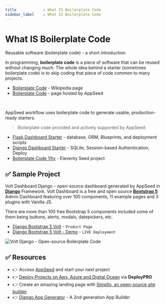 ```yaml
---
title            : What IS Boilerplate Code
sidebar_label    : What IS Boilerplate Code
---
```


# What IS Boilerplate Code

<SubHeading>Reusable software (boilerplate code) - a short introduction.</SubHeading>

In programming, **boilerplate code** is a piece of software that can be reused without changing much. 
The whole idea behind a starter (sometimes boilerplate code) is to skip coding that piece of code common to many projects.

- [Boilerplate Code](https://en.wikipedia.org/wiki/Boilerplate_code) - Wikipedia page
- [Boilerplate Code](https://appseed.us/boilerplate-code) - page hosted by AppSeed

<br />

AppSeed workflow uses boilerplate code to generate usable, production-ready starters.

> Boilerplate code provided and actively supported by AppSeed:

- [Flask Dashboard Starter](https://github.com/app-generator/boilerplate-code-flask-dashboard) - database, ORM, Blueprints, and deployment scripts
- [Django Dashboard Starter](https://github.com/app-generator/boilerplate-code-django-dashboard) - SQLite, Session-based Authentication, Deploy
- [Boilerplate Code 11ty](https://github.com/app-generator/boilerplate-code-11ty) - Eleventy Seed project

## ✅ Sample Project

Volt Dashboard Django - open-source dashboard generated by AppSeed in [**Django**](https://appseed.us/admin-dashboards/django) Framework. 
Volt Dashboard is a free and open source [**Bootstrap 5**](https://appseed.us/product/volt-dashboard/django/) Admin Dashboard featuring over 100 components, 11 example pages and 3 plugins with Vanilla JS. 

There are more than 100 free Bootstrap 5 components included some of them being buttons, alerts, modals, datepickers, etc.

- [Django Bootstrap 5 Volt](https://appseed.us/product/volt-dashboard/django/) - `Product Page`
- [Django Bootstrap 5 Volt - Demo](https://django-volt-dashboard.appseed-srv1.com/) - `LIVE Deployment`

![Volt Django - Open-source Boilerplate Code](https://github-production-user-asset-6210df.s3.amazonaws.com/51070104/268995581-18f6d8f5-0dae-4b41-ab8f-8ffb04651c32.png)

## ✅ Resources 

- 👉 Access [AppSeed](https://appseed.us/) and start your next project
- 👉 [Deploy Projects on Aws, Azure and Digital Ocean](https://www.docs.deploypro.dev/) via **DeployPRO**
- 👉 Create an amazing landing page with [Simpllo, an open-source site builder](https://www.simpllo.com/)
- 👉 [Django App Generator](https://app-generator.dev/django/) - A 2nd generation App Builder
